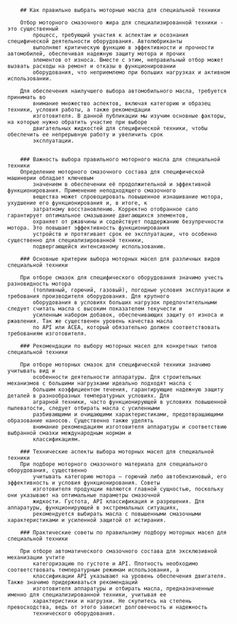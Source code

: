 

		## Как правильно выбрать моторные масла для специальной техники

		Отбор моторного смазочного жира для специализированной техники - это существенный
			процесс, требующий участия к аспектам и осознания специфической деятельности оборудования. Автолюбриканты
			выполняют критическую функцию в эффективности и прочности автомобилей, обеспечивая надежную защиту мотора и прочих
			элементов от износа. Вместе с этим, неправильный отбор может вызвать расходы на ремонт и отказы в функционировании
			оборудования, что неприемлемо при больших нагрузках и активном использовании.

		Для обеспечения наилучшего выбора автомобильного масла, требуется принимать во
			внимание множество аспектов, включая категорию и образец техники, условия работы, а также рекомендации
			изготовителя. В данной публикации мы изучим основные факторы, на которые нужно обратить участие при выборе
			двигательных жидкостей для специфической техники, чтобы обеспечить ее непрерывную работу и увеличить срок
			эксплуатации.


		### Важность выбора правильного моторного масла для специальной техники
		Определение моторного смазочного состава для специфической машинерии обладает ключевым
			значением в обеспечении её продолжительной и эффективной функционирования. Применение неподходящего смазочного
			вещества может спровоцировать повышенное изнашивание мотора, ухудшение его функционирования и, в итоге, к
			затратному восстановлению. Корректно отобранное сало гарантирует оптимальное смазывание двигающихся элементов,
			охраняет от ржавчины и содействует поддержанию безупречности мотора. Это повышает эффективность функционирования
			устройств и протягивает срок ее эксплуатации, что особенно существенно для специализированной техники,
			подвергающейся интенсивному использованию.

		### Основные критерии выбора моторных масел для различных видов специальной техники

		При отборе смазок для специфического оборудования значимо учесть разновидность мотора
			(топливный, горючий, газовый), погодные условия эксплуатации и требования производителя оборудования. Для крупного
			оборудования в условиях больших нагрузок предпочтительными следует считать масла с высоким показателем текучести и
			усиленным набором добавок, обеспечивающих защиту от износа и ржавления. Так же существенен уровень качества масла
			по API или ACEA, который обязательно должен соответствовать требованиям изготовителя.

		### Рекомендации по выбору моторных масел для конкретных типов специальной техники

		При отборе моторных смазок для специфической техники значимо учитывать вид и
			особенности деятельности аппаратуры. Для строительных механизмов с большими нагрузками идеально подходят масла с
			большим коэффициентом течения, гарантирующие надежную защиту деталей в разнообразных температурных условиях. Для
			аграрной техники, часто функционирующей в условиях повышенной пылеватости, следует отбирать масла с усиленными
			разбивающими и очищающими характеристиками, предотвращающими образование наносов. Существенно также уделять
			внимание рекомендациям изготовителя аппаратуры и соответствию выбранной смазки международным нормам и
			классификациям.

		### Технические аспекты выбора моторных масел для специальной техники
		При подборе моторного смазочного материала для специального оборудования, существенно
			учитывать категорию мотора – горючий либо автобензиновый, его эффективность и условия функционирования. Советы
			изготовителя продукции являются главной сущностью, поскольку они указывают на оптимальные параметры смазочной
			жидкости. Густота, API классификация и разрешения. Для аппаратуры, функционирующей в экстремальных ситуациях,
			рекомендуется выбирать масла с повышенными смазочными характеристиками и усиленной защитой от истирания.

		### Практические советы по правильному подбору моторных масел для специальной техники

		При отборе автоматического смазочного состава для эксклюзивной механизации учтите
			категоризацию по густоте и API. Плотность необходимо соответствовать температурным режимам использования, а
			классификации API указывают на уровень обеспечения двигателя. Также значимо придерживаться рекомендаций
			изготовителя аппаратуры и отбирать масла, предназначенные именно для специализированной техники, учитывая ее
			характеристики и нагрузки. Не скупитесь на степень превосходства, ведь от этого зависит долговечность и надежность
			технического оборудования.


